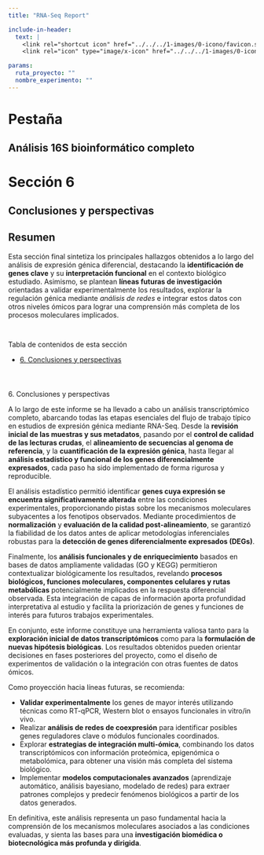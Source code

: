 ```yaml
---
title: "RNA-Seq Report"

include-in-header:
  text: |
    <link rel="shortcut icon" href="../../../1-images/0-icono/favicon.svg"/>
    <link rel="icon" type="image/x-icon" href="../../../1-images/0-icono/favicon.ico">

params:
  ruta_proyecto: ""
  nombre_experimento: ""
---
```



<!-- &&&&&&&&&&&&&&&&&&&&&&&&&&&&&&&&&&&&&&&&&&&&&&&&&&&&&&&&&&&&&&&&&&&&&&&&&&&&&&&&&&&&&&&&&&&&&&&&&&&&&&&&& -->
<!--  TAB 3: ANÁLISIS | 6. CONCLUSIONES Y PERSPECTIVAS -->
<!-- &&&&&&&&&&&&&&&&&&&&&&&&&&&&&&&&&&&&&&&&&&&&&&&&&&&&&&&&&&&&&&&&&&&&&&&&&&&&&&&&&&&&&&&&&&&&&&&&&&&&&&&&& -->

<div class="informe-titulo-tab">
  <h1>Pestaña</h1>
  <h2>Análisis 16S bioinformático completo</h2>
</div>

<div class="informe-titulo-seccion">
  <h1>Sección 6</h1>
  <h2>Conclusiones y perspectivas</h2>
</div>


<div class="informe-resumen">
  <h2>Resumen</h2>

  <p>
    Esta sección final sintetiza los principales hallazgos obtenidos a lo largo del análisis de expresión génica diferencial, 
    destacando la <strong>identificación de genes clave</strong> y su <strong>interpretación funcional</strong> en el contexto biológico estudiado. 
    Asimismo, se plantean <strong>líneas futuras de investigación</strong> orientadas a validar experimentalmente los resultados, explorar la regulación génica mediante 
    <em>análisis de redes</em> e integrar estos datos con otros niveles ómicos para lograr una comprensión más completa de los procesos moleculares implicados.
  </p>
</div>










<div style="height: 15px; background-color: transparent;"></div>

<div class="titulo-toc">
  Tabla de contenidos de esta sección
</div>

<div class="toc">
  <ul>
    <li>
      <a href="#tab3-seccion6">
        6<span>.</span> Conclusiones y perspectivas
      </a>
    </li>
  </ul>
</div>










<!-- #%%%%%%%%%%%%%%%%%%%%%%%%%%%%%%%%%%%%%%%%%%%%%%%%%%%%%%%%%%%%%%%%%%%%%%%%%%%%%%%%%%%%%%%%%%%%%%%%%%%% -->
<!-- REDACCIÓN -->
<!-- #%%%%%%%%%%%%%%%%%%%%%%%%%%%%%%%%%%%%%%%%%%%%%%%%%%%%%%%%%%%%%%%%%%%%%%%%%%%%%%%%%%%%%%%%%%%%%%%%%%%% -->

<div style="height: 25px; background-color: transparent;"></div>

<div class="titulo1" id="tab3-seccion6">
  6<span>.</span> Conclusiones y perspectivas
</div>

<p>
  A lo largo de este informe se ha llevado a cabo un análisis transcriptómico completo, abarcando todas las etapas esenciales del flujo de trabajo típico en estudios de expresión génica mediante RNA-Seq. 
  Desde la <strong>revisión inicial de las muestras y sus metadatos</strong>, pasando por el <strong>control de calidad de las lecturas crudas</strong>, el <strong>alineamiento de secuencias al genoma de referencia</strong>, y la <strong>cuantificación de la expresión génica</strong>, hasta llegar al <strong>análisis estadístico y funcional de los genes diferencialmente expresados</strong>, cada paso ha sido implementado de forma rigurosa y reproducible.
</p>

<p>
  El análisis estadístico permitió identificar <strong>genes cuya expresión se encuentra significativamente alterada</strong> entre las condiciones experimentales, proporcionando pistas sobre los mecanismos moleculares subyacentes a los fenotipos observados. 
  Mediante procedimientos de <strong>normalización</strong> y <strong>evaluación de la calidad post-alineamiento</strong>, se garantizó la fiabilidad de los datos antes de aplicar metodologías inferenciales robustas para la <strong>detección de genes diferencialmente expresados (DEGs)</strong>.
</p>

<p>
  Finalmente, los <strong>análisis funcionales y de enriquecimiento</strong> basados en bases de datos ampliamente validadas (GO y KEGG) permitieron contextualizar biológicamente los resultados, revelando <strong>procesos biológicos, funciones moleculares, componentes celulares y rutas metabólicas</strong> potencialmente implicados en la respuesta diferencial observada. 
  Esta integración de capas de información aporta profundidad interpretativa al estudio y facilita la priorización de genes y funciones de interés para futuros trabajos experimentales.
</p>

<p>
  En conjunto, este informe constituye una herramienta valiosa tanto para la <strong>exploración inicial de datos transcriptómicos</strong> como para la <strong>formulación de nuevas hipótesis biológicas</strong>. 
  Los resultados obtenidos pueden orientar decisiones en fases posteriores del proyecto, como el diseño de experimentos de validación o la integración con otras fuentes de datos ómicos.
</p>

<p>
  Como proyección hacia líneas futuras, se recomienda:
</p>

<ul>
  <li>
    <strong>Validar experimentalmente</strong> los genes de mayor interés utilizando técnicas como RT-qPCR, Western blot o ensayos funcionales in vitro/in vivo.
  </li>
  <li>
    Realizar <strong>análisis de redes de coexpresión</strong> para identificar posibles genes reguladores clave o módulos funcionales coordinados.
  </li>
  <li>
    Explorar <strong>estrategias de integración multi-ómica</strong>, combinando los datos transcriptómicos con información proteómica, epigenómica o metabolómica, para obtener una visión más completa del sistema biológico.
  </li>
  <li>
    Implementar <strong>modelos computacionales avanzados</strong> (aprendizaje automático, análisis bayesiano, modelado de redes) para extraer patrones complejos y predecir fenómenos biológicos a partir de los datos generados.
  </li>
</ul>

<p>
  En definitiva, este análisis representa un paso fundamental hacia la comprensión de los mecanismos moleculares asociados a las condiciones evaluadas, y sienta las bases para una <strong>investigación biomédica o biotecnológica más profunda y dirigida</strong>.
</p>

